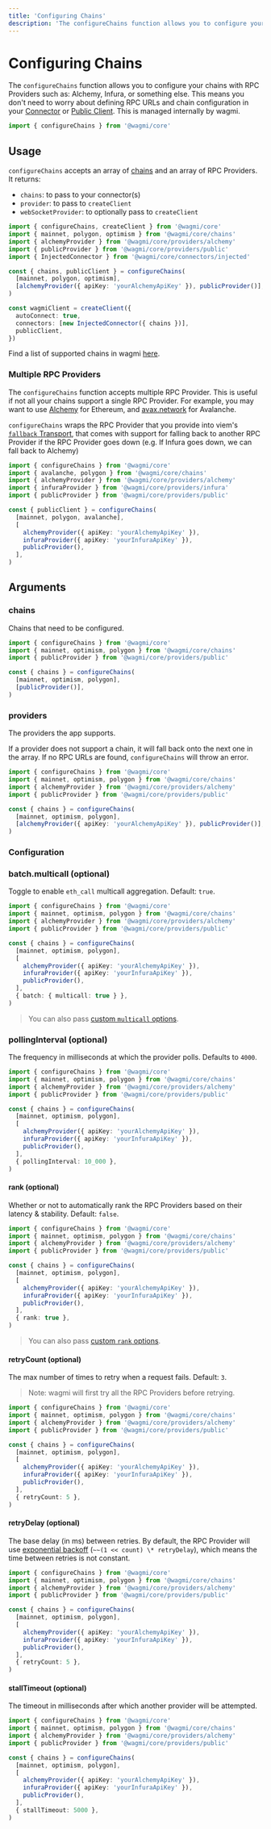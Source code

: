 ```yaml
---
title: 'Configuring Chains'
description: 'The configureChains function allows you to configure your chains with RPC Providers such as: Alchemy, Infura, or something else.'
---
```



# Configuring Chains

The `configureChains` function allows you to configure your chains with RPC Providers such as: Alchemy, Infura, or something else. This means you don't need to worry about defining RPC URLs and chain configuration in your [Connector](/react/connectors/injected#chains-optional) or [Public Client](/core/client#publicclient-optional). This is managed internally by wagmi.

```ts
import { configureChains } from '@wagmi/core'
```

## Usage

`configureChains` accepts an array of [chains](/core/chains) and an array of RPC Providers. It returns:

- `chains`: to pass to your connector(s)
- `provider`: to pass to `createClient`
- `webSocketProvider`: to optionally pass to `createClient`

```ts
import { configureChains, createClient } from '@wagmi/core'
import { mainnet, polygon, optimism } from '@wagmi/core/chains'
import { alchemyProvider } from '@wagmi/core/providers/alchemy'
import { publicProvider } from '@wagmi/core/providers/public'
import { InjectedConnector } from '@wagmi/core/connectors/injected'

const { chains, publicClient } = configureChains(
  [mainnet, polygon, optimism],
  [alchemyProvider({ apiKey: 'yourAlchemyApiKey' }), publicProvider()],
)

const wagmiClient = createClient({
  autoConnect: true,
  connectors: [new InjectedConnector({ chains })],
  publicClient,
})
```

Find a list of supported chains in wagmi [here](/core/chains).

### Multiple RPC Providers

The `configureChains` function accepts multiple RPC Provider. This is useful if not all your chains support a single RPC Provider. For example, you may want to use [Alchemy](https://alchemy.com) for Ethereum, and [avax.network](https://avax.network) for Avalanche.

`configureChains` wraps the RPC Provider that you provide into viem's [`fallback` Transport](https://viem.sh/docs/clients/transports/fallback.html), that comes with support for falling back to another RPC Provider if the RPC Provider goes down (e.g. If Infura goes down, we can fall back to Alchemy)

```ts
import { configureChains } from '@wagmi/core'
import { avalanche, polygon } from '@wagmi/core/chains'
import { alchemyProvider } from '@wagmi/core/providers/alchemy'
import { infuraProvider } from '@wagmi/core/providers/infura'
import { publicProvider } from '@wagmi/core/providers/public'

const { publicClient } = configureChains(
  [mainnet, polygon, avalanche],
  [
    alchemyProvider({ apiKey: 'yourAlchemyApiKey' }),
    infuraProvider({ apiKey: 'yourInfuraApiKey' }),
    publicProvider(),
  ],
)
```

## Arguments

### chains

Chains that need to be configured.

```ts {6}
import { configureChains } from '@wagmi/core'
import { mainnet, optimism, polygon } from '@wagmi/core/chains'
import { publicProvider } from '@wagmi/core/providers/public'

const { chains } = configureChains(
  [mainnet, optimism, polygon],
  [publicProvider()],
)
```

### providers

The providers the app supports.

If a provider does not support a chain, it will fall back onto the next one in the array. If no RPC URLs are found, `configureChains` will throw an error.

```ts {8}
import { configureChains } from '@wagmi/core'
import { mainnet, optimism, polygon } from '@wagmi/core/chains'
import { alchemyProvider } from '@wagmi/core/providers/alchemy'
import { publicProvider } from '@wagmi/core/providers/public'

const { chains } = configureChains(
  [mainnet, optimism, polygon],
  [alchemyProvider({ apiKey: 'yourAlchemyApiKey' }), publicProvider()],
)
```

### Configuration

### batch.multicall (optional)

Toggle to enable `eth_call` multicall aggregation. Default: `true`.

```ts {13}
import { configureChains } from '@wagmi/core'
import { mainnet, optimism, polygon } from '@wagmi/core/chains'
import { alchemyProvider } from '@wagmi/core/providers/alchemy'
import { publicProvider } from '@wagmi/core/providers/public'

const { chains } = configureChains(
  [mainnet, optimism, polygon],
  [
    alchemyProvider({ apiKey: 'yourAlchemyApiKey' }),
    infuraProvider({ apiKey: 'yourInfuraApiKey' }),
    publicProvider(),
  ],
  { batch: { multicall: true } },
)
```

> You can also pass [custom `multicall` options](https://viem.sh/docs/clients/public.html#batch-multicall-batchsize-optional).

### pollingInterval (optional)

The frequency in milliseconds at which the provider polls. Defaults to `4000`.

```ts {13}
import { configureChains } from '@wagmi/core'
import { mainnet, optimism, polygon } from '@wagmi/core/chains'
import { alchemyProvider } from '@wagmi/core/providers/alchemy'
import { publicProvider } from '@wagmi/core/providers/public'

const { chains } = configureChains(
  [mainnet, optimism, polygon],
  [
    alchemyProvider({ apiKey: 'yourAlchemyApiKey' }),
    infuraProvider({ apiKey: 'yourInfuraApiKey' }),
    publicProvider(),
  ],
  { pollingInterval: 10_000 },
)
```

#### rank (optional)

Whether or not to automatically rank the RPC Providers based on their latency & stability. Default: `false`.

```ts {13}
import { configureChains } from '@wagmi/core'
import { mainnet, optimism, polygon } from '@wagmi/core/chains'
import { alchemyProvider } from '@wagmi/core/providers/alchemy'
import { publicProvider } from '@wagmi/core/providers/public'

const { chains } = configureChains(
  [mainnet, optimism, polygon],
  [
    alchemyProvider({ apiKey: 'yourAlchemyApiKey' }),
    infuraProvider({ apiKey: 'yourInfuraApiKey' }),
    publicProvider(),
  ],
  { rank: true },
)
```

> You can also pass [custom `rank` options](https://viem.sh/docs/clients/transports/fallback.html#rank-interval-optional).

#### retryCount (optional)

The max number of times to retry when a request fails. Default: `3`.

> Note: wagmi will first try all the RPC Providers before retrying.

```ts {13}
import { configureChains } from '@wagmi/core'
import { mainnet, optimism, polygon } from '@wagmi/core/chains'
import { alchemyProvider } from '@wagmi/core/providers/alchemy'
import { publicProvider } from '@wagmi/core/providers/public'

const { chains } = configureChains(
  [mainnet, optimism, polygon],
  [
    alchemyProvider({ apiKey: 'yourAlchemyApiKey' }),
    infuraProvider({ apiKey: 'yourInfuraApiKey' }),
    publicProvider(),
  ],
  { retryCount: 5 },
)
```

#### retryDelay (optional)

The base delay (in ms) between retries. By default, the RPC Provider will use [exponential backoff](https://en.wikipedia.org/wiki/Exponential_backoff) (`~~(1 << count) \* retryDelay`), which means the time between retries is not constant.

```ts {13}
import { configureChains } from '@wagmi/core'
import { mainnet, optimism, polygon } from '@wagmi/core/chains'
import { alchemyProvider } from '@wagmi/core/providers/alchemy'
import { publicProvider } from '@wagmi/core/providers/public'

const { chains } = configureChains(
  [mainnet, optimism, polygon],
  [
    alchemyProvider({ apiKey: 'yourAlchemyApiKey' }),
    infuraProvider({ apiKey: 'yourInfuraApiKey' }),
    publicProvider(),
  ],
  { retryCount: 5 },
)
```

#### stallTimeout (optional)

The timeout in milliseconds after which another provider will be attempted.

```ts {13}
import { configureChains } from '@wagmi/core'
import { mainnet, optimism, polygon } from '@wagmi/core/chains'
import { alchemyProvider } from '@wagmi/core/providers/alchemy'
import { publicProvider } from '@wagmi/core/providers/public'

const { chains } = configureChains(
  [mainnet, optimism, polygon],
  [
    alchemyProvider({ apiKey: 'yourAlchemyApiKey' }),
    infuraProvider({ apiKey: 'yourInfuraApiKey' }),
    publicProvider(),
  ],
  { stallTimeout: 5000 },
)
```

